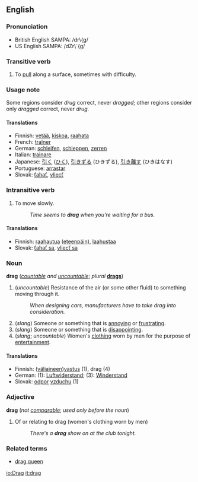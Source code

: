 ==English==

===Pronunciation===
*British English SAMPA: /dr\{g/
*US English SAMPA: /dZr\`{g/

===Transitive verb===
{{en-infl-irreg|drag|drags|dragging|drug|dragged}}

# To [[pull]] along a surface, sometimes with difficulty.

===Usage note===
Some regions consider ''drug'' correct, never ''dragged''; other regions consider only ''dragged'' correct, never ''drug.''

====Translations====
*Finnish: [[vetää]], [[kiskoa]], [[raahata]]
*French: [[traîner]]
*German: [[:de:schleifen|schleifen]], [[:de:schleppen|schleppen]], [[:de:zerren|zerren]]
*Italian: [[trainare]]
*Japanese: [[引く]] ([[ひく]]), [[引きずる]] (ひきずる), [[引き離す]] (ひきはなす)
*Portuguese: [[arrastar]]
*Slovak: [[ťahať]], [[vliecť]]

===Intransitive verb===
{{en-infl-irreg|drag|drags|dragging|drug|dragged}}

# To move slowly.
#:''Time seems to '''drag''' when you're waiting for a bus.''

====Translations====
*Finnish: [[raahautua]] ([[eteenpäin]]), [[laahustaa]]
*Slovak: [[ťahať sa]], [[vliecť sa]]

===Noun===
'''drag''' (''[[countable]] and [[uncountable]]''; ''plural'' '''[[drags]]''')

# (''uncountable'') Resistance of the air (or some other fluid) to something moving through it.
#:''When designing cars, manufacturers have to take drag into consideration.''
# (''slang'') Someone or something that is [[annoying]] or [[frustrating]].
# (''slang'') Someone or something that is [[disappointing]].
# (''slang''; ''uncountable'') Women's [[clothing]] worn by men for the purpose of [[entertainment]].

====Translations====
*Finnish: ([[väliaine|väliaineen]])[[vastus]] (1), drag (4)
*German: (1): [[Luftwiderstand]]; (3): [[Winderstand]]
*Slovak: [[odpor]] [[vzduch|vzduchu]] {{m}} (1)

===Adjective===
'''drag''' (''not [[comparable]]''; ''used only before the noun'')

# Of or relating to drag (women's clothing worn by men)
#:''There's a '''drag''' show on at the club tonight.''

===Related terms===
*[[drag queen]]

[[io:Drag]]
[[it:drag]]